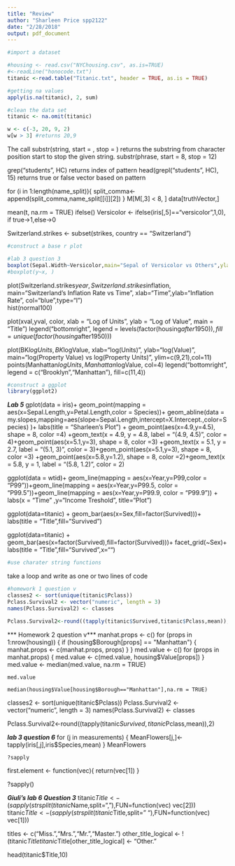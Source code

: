 ```yaml
---
title: "Review"
author: "Sharleen Price spp2122"
date: "2/28/2018"
output: pdf_document
---
```

```r
#import a dataset

#housing <- read.csv("NYChousing.csv", as.is=TRUE)
#<-readLine("honocode.txt")
titanic <-read.table("Titanic.txt", header = TRUE, as.is = TRUE)

```

```r
#getting na values
apply(is.na(titanic), 2, sum)

#clean the data set
titanic <- na.omit(titanic)

w <- c(-3, 20, 9, 2)
w[w > 3] #returns 20,9

```
The call substr(string, start = , stop = ) returns the substring
from character position start to stop the given string.
substr(phrase, start = 8, stop = 12)

grep("students", HC) returns index of pattern
head(grepl("students", HC), 15) returns true or false vector based on pattern

for (i in 1:length(name_split)){
  split_comma<-append(split_comma,name_split[[i]][2])
}
M[M[,3] < 8, ]  data[truthVector,]

mean(t, na.rm = TRUE)
ifelse()
Versicolor <- ifelse(iris[,5]=="versicolor",1,0), if true->1,else->0

Switzerland.strikes <- subset(strikes, country == "Switzerland")


```r
#construct a base r plot

#lab 3 question 3
boxplot(Sepal.Width~Versicolor,main="Sepal of Versicolor vs Others",ylab="width",data=iris)
#boxplot(y~x, )

```
plot(Switzerland.strikes$year,Switzerland.strikes$inflation,
      main="Switzerland's Inflation Rate vs Time", xlab="Time",ylab="Inflation Rate",
      col="blue",type="l")  
hist(normal100)

plot(xval,yval, color, xlab = "Log of Units", ylab = "Log of Value", main = "Title")
legend("bottomright", legend = levels(factor(housing$after1950)), fill = unique(factor(housing$after1950)))

plot(BK$logUnits, BK$logValue, xlab="log(Units)", ylab="log(Value)", main="log(Property Value) vs log(Property Units)", ylim=c(9,21),col=11)
points(Manhattan$logUnits, Manhattan$logValue, col=4)
legend("bottomright", legend = c("Brooklyn","Manhattan"), fill=c(11,4))

```r
#construct a ggplot
library(ggplot2)

```
***Lab 5***
gplot(data = iris)+
geom_point(mapping = aes(x=Sepal.Length,y=Petal.Length,color = Species))+
  geom_abline(data = my.slopes,mapping=aes(slope=Sepal.Length,intercept=X.Intercept.,color=Species) )+ labs(title = "Sharleen's Plot") +  geom_point(aes(x=4.9,y=4.5), shape = 8, color =4) +geom_text(x = 4.9, y = 4.8, label = "(4.9, 4.5)", color = 4)+geom_point(aes(x=5.1,y=3), shape = 8, color =3) +geom_text(x = 5.1, y = 2.7, label = "(5.1, 3)", color = 3)+geom_point(aes(x=5.1,y=3), shape = 8, color =3) +geom_point(aes(x=5.8,y=1.2), shape = 8, color =2)+geom_text(x = 5.8, y = 1, label = "(5.8, 1.2)", color = 2)
  
  ggplot(data = wtid)+
geom_line(mapping = aes(x=Year,y=P99,color = "P99"))+geom_line(mapping = aes(x=Year,y=P99.5, color = "P99.5"))+geom_line(mapping = aes(x=Year,y=P99.9, color = "P99.9")) + labs(x = "Time" ,y="Income Treshold", title="Plot")

ggplot(data=titanic) +
  geom_bar(aes(x=Sex,fill=factor(Survived)))+
  labs(title = "Title",fill="Survived")
  
  ggplot(data=titanic) +
  geom_bar(aes(x=factor(Survived),fill=factor(Survived)))+
  facet_grid(~Sex)+
  labs(title = "Title",fill="Survived",x="")
  
 
```r
#use charater string functions

```
 
take a loop and write as one or two lines of code
```r
#homework 1 question v
classes2 <- sort(unique(titanic$Pclass))
Pclass.Survival2 <- vector("numeric", length = 3)
names(Pclass.Survival2) <- classes

Pclass.Survival2<-round((tapply(titanic$Survived,titanic$Pclass,mean)),2)


```
 
*** Homework 2 question v***
 manhat.props <- c()
    for (props in 1:nrow(housing)) {
      if (housing$Borough[props] == "Manhattan") {
        manhat.props <- c(manhat.props, props)
      }
}
    med.value <- c()
    for (props in manhat.props) {
      med.value <- c(med.value, housing$Value[props])
    }
    med.value <- median(med.value, na.rm = TRUE)
    
    med.value
    
    median(housing$Value[housing$Borough=="Manhattan"],na.rm = TRUE) 
    
classes2 <- sort(unique(titanic$Pclass))
Pclass.Survival2 <- vector("numeric", length = 3)
names(Pclass.Survival2) <- classes

Pclass.Survival2<-round((tapply(titanic$Survived,titanic$Pclass,mean)),2)


***lab 3 question 6***
for (j in measurements) {
  MeanFlowers[j,]<-tapply(iris[,j],iris$Species,mean)
}
MeanFlowers


```r
?sapply
```

first.element <- function(vec){
  return(vec[1])
}

?sapply()

***Giuli's lab 6 Question 3***
titanic$Title <- (sapply(strsplit(titanic$Name,split=", "),FUN=function(vec) vec[2]))
titanic$Title <- (sapply(strsplit(titanic$Title,split=" "),FUN=function(vec) vec[1]))

titles <- c("Miss.","Mrs.","Mr.","Master.")
other_title_logical <- !(titanic$Title %in% titles)
titanic$Title[other_title_logical] <- "Other."

head(titanic$Title,10)

 